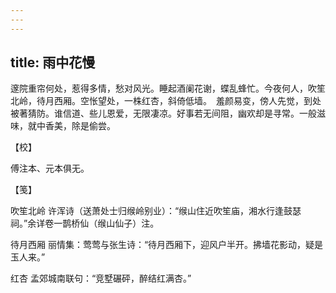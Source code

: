 ```yaml
---
---
---
```

title: 雨中花慢
---







邃院重帘何处，惹得多情，愁对风光。睡起酒阑花谢，蝶乱蜂忙。今夜何人，吹笙北岭，待月西厢。空怅望处，一株红杏，斜倚低墙。　羞颜易变，傍人先觉，到处被著猜防。谁信道、些儿恩爱，无限凄凉。好事若无间阻，幽欢却是寻常。一般滋味，就中香美，除是偷尝。





【校】


傅注本、元本俱无。





【笺】


吹笙北岭 许浑诗（送萧处士归缑岭别业）：“缑山住近吹笙庙，湘水行逢鼓瑟祠。”余详卷一鹊桥仙（缑山仙子）注。

待月西厢 丽情集：莺莺与张生诗：“待月西厢下，迎风户半开。拂墙花影动，疑是玉人来。”

红杏 孟郊城南联句：“竞墅碾砰，醉结红满杏。”